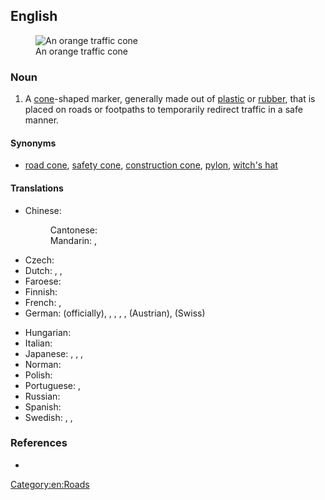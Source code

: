 ==English==
{{wikipedia}}
[[File:Orange traffic cone.jpg|thumb|right|An orange traffic cone]]

===Noun===
{{en-noun}}

# A [[cone]]-shaped marker, generally made out of [[plastic]] or [[rubber]], that is placed on roads or footpaths to temporarily redirect traffic in a safe manner.

====Synonyms====
* [[road cone]], [[safety cone]], [[construction cone]], [[pylon]], [[witch's hat]]

====Translations====
{{trans-top|cone-shaped marker}}
* Chinese:
*: Cantonese: {{t|yue|雪糕筒|tr=syut3 gou1 tung4-2}}
*: Mandarin: {{t+|cmn|交通錐|sc=Hani}}, {{t+|cmn|交通锥|tr=jiāotōngzhuī|sc=Hani}}
* Czech: {{t|cs|dopravní kužel|m}}
* Dutch: {{t|nl|verkeerskegel|m}}, {{t|nl|afzetkegel|m}}, {{t+|nl|pylon |m}}
* Faroese: {{t|fo|ferðslukeyla|f}}
* Finnish: {{t|fi|sulkukartio}}
* French: {{t+|fr|plot|m}}, {{t+|fr|cône de chantier|m}}
* German: {{t+|de|Leitkegel}} (officially), {{t+|de|Lübecker Hütchen}}, {{t+|de|Verkehrsleitkegel}}, {{t+|de|Pylon}}, {{t+|de|Verkehrshütchen}}, {{t|de|Haberkornhütchen}} (Austrian), {{t|de|Verkehrsstöggel}} (Swiss)
{{trans-mid}}
* Hungarian: {{t|hu|terelőkúp}}
* Italian: {{t+|it|birillo|m}}
* Japanese: {{t|ja|カラーコーン|tr=karā kōn}}, {{t|ja|三角コーン|tr=sankaku kōn}}, {{t|ja|パイロン|tr=pairon}}, {{t|ja|ロードコーン|tr=rōdo kōn}}
* Norman: {{t|nrf|cône dé trafi|f}}
* Polish: {{t|pl|pachołek drogowy|m}}
* Portuguese: {{t|pt|cone de trânsito|m}}, {{t|pt|cone de tráfego|m}}
* Russian: {{t|ru|доро́жный ко́нус|m}}
* Spanish: {{t|es|cono de tráfico|m}}
* Swedish: {{t+|sv|kon|c}}, {{t|sv|vägkon|c}}, {{t|sv|trafikkon|c}}
{{trans-bottom}}

===References===
* {{pedialite|traffic cone}}

[[Category:en:Roads]]